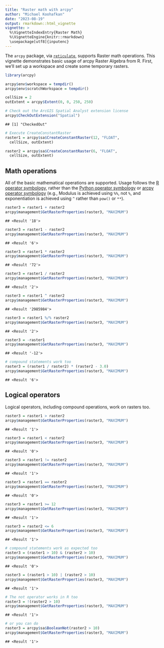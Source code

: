 ```yaml
---
title: "Raster math with arcpy"
author: "Michael Koohafkan"
date: "2023-08-19"
output: rmarkdown::html_vignette
vignette: >
  %\VignetteIndexEntry{Raster Math}
  %\VignetteEngine{knitr::rmarkdown}
  \usepackage[utf8]{inputenc}
---
```


The `arcpy` package, via
[`reticulate`](https://cran.r-project.org/package=reticulate),
supports Raster math operations. This vignette demonstrates basic
usage of arcpy Raster Algebra from R. First, we'll set up a
workspace and create some temporary rasters.


```r
library(arcpy)
```


```r
arcpy$env$workspace = tempdir()
arcpy$env$scratchWorkspace = tempdir()

cellSize = 2
outExtent = arcpy$Extent(0, 0, 250, 250)

# Check out the ArcGIS Spatial Analyst extension license
arcpy$CheckOutExtension("Spatial")
```

```
## [1] "CheckedOut"
```

```r
# Execute CreateConstantRaster
raster1 = arcpy$sa$CreateConstantRaster(12, "FLOAT",
  cellSize, outExtent)

raster2 = arcpy$sa$CreateConstantRaster(6, "FLOAT",
  cellSize, outExtent)
```

## Math operations

All of the basic mathematical operations are supported. Usage
follows the 
[R operator symbology](https://stat.ethz.ch/R-manual/R-devel/library/base/html/Arithmetic.html), 
rather than the 
[Python operator symbology](https://docs.python.org/3.4/library/operator.html#mapping-operators-to-functions)
or [arcpy operator symbology](http://pro.arcgis.com/en/pro-app/arcpy/spatial-analyst/an-overview-of-the-map-algebra-operators.htm)
(e.g., Modulus is achieved using `%%`, not `%`, and exponentiation is achieved
using `^` rather than `pow()` or `**`).


```r
raster3 = raster1 + raster2
arcpy$management$GetRasterProperties(raster3, "MAXIMUM")
```

```
## <Result '18'>
```

```r
raster3 = raster1 - raster2
arcpy$management$GetRasterProperties(raster3, "MAXIMUM")
```

```
## <Result '6'>
```

```r
raster3 = raster1 * raster2
arcpy$management$GetRasterProperties(raster3, "MAXIMUM")
```

```
## <Result '72'>
```

```r
raster3 = raster1 / raster2
arcpy$management$GetRasterProperties(raster3, "MAXIMUM")
```

```
## <Result '2'>
```

```r
raster3 = raster1 ^ raster2
arcpy$management$GetRasterProperties(raster3, "MAXIMUM")
```

```
## <Result '2985984'>
```

```r
raster3 = raster1 %/% raster2
arcpy$management$GetRasterProperties(raster3, "MAXIMUM")
```

```
## <Result '2'>
```

```r
raster3 = -raster1
arcpy$management$GetRasterProperties(raster3, "MAXIMUM")
```

```
## <Result '-12'>
```

```r
# compound statements work too
raster3 = (raster1 / raster2) * (raster2 - 3.0)
arcpy$management$GetRasterProperties(raster3, "MAXIMUM")
```

```
## <Result '6'>
```

## Logical operators

Logical operators, including compound operations, work on rasters too.


```r
raster3 = raster1 > raster2
arcpy$management$GetRasterProperties(raster3, "MAXIMUM")
```

```
## <Result '1'>
```

```r
raster3 = raster1 < raster2
arcpy$management$GetRasterProperties(raster3, "MAXIMUM")
```

```
## <Result '0'>
```

```r
raster3 = raster1 != raster2
arcpy$management$GetRasterProperties(raster3, "MAXIMUM")
```

```
## <Result '1'>
```

```r
raster3 = raster1 == raster2
arcpy$management$GetRasterProperties(raster3, "MAXIMUM")
```

```
## <Result '0'>
```

```r
raster3 = raster1 >= 12
arcpy$management$GetRasterProperties(raster3, "MAXIMUM")
```

```
## <Result '1'>
```

```r
raster3 = raster2 <= 6
arcpy$management$GetRasterProperties(raster3, "MAXIMUM")
```

```
## <Result '1'>
```

```r
# compound statements work as expected too
raster3 = (raster1 > 10) & (raster2 > 10)
arcpy$management$GetRasterProperties(raster3, "MAXIMUM")
```

```
## <Result '0'>
```

```r
raster3 = (raster1 > 10) | (raster2 > 10)
arcpy$management$GetRasterProperties(raster3, "MAXIMUM")
```

```
## <Result '1'>
```

```r
# The not operator works in R too
raster3 = !(raster2 > 10)
arcpy$management$GetRasterProperties(raster3, "MAXIMUM")
```

```
## <Result '1'>
```

```r
# or you can do
raster3 = arcpy$sa$BooleanNot(raster2 > 10)
arcpy$management$GetRasterProperties(raster3, "MAXIMUM")
```

```
## <Result '1'>
```


